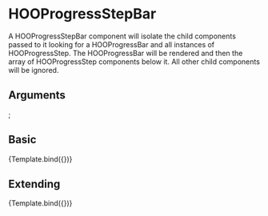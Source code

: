 
<Meta title="Components/Output/HOOProgressStepBar" component={HOOProgressStepBar} />

# HOOProgressStepBar

A HOOProgressStepBar component will isolate the child components passed to it looking for a HOOProgressBar and all instances of HOOProgressStep. The HOOProgressBar will be rendered and then the array of HOOProgressStep components below it. All other child components will be ignored.

## Arguments

<ArgTypes of={HOOProgressStepBar} />

  <HOOProgressBar value="25"/>
  <HOOProgressStep label="Step 1" offsetPercent="20" />
  <HOOProgressStep label="Step 2" offsetPercent="40" />
  <HOOProgressStep label="Step 3" offsetPercent="60" />
  <HOOProgressStep label="Step 4" offsetPercent="80" />
</HOOProgressStepBar>;

## Basic
<Canvas>
  <Story 
    name="Basic">
    {Template.bind({})}
  </Story>
</Canvas>

## Extending
<Canvas>
  <Story 
    name="Extending"
    args = { 
      { rootElementAttributes: { style: { backgroundColor: "pink" } }}
    }>
    {Template.bind({})}
  </Story>
</Canvas>
